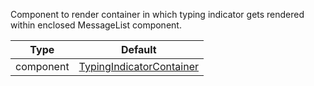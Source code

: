 Component to render container in which typing indicator gets rendered within enclosed MessageList component.

| Type | Default |
| - | - |
| component | [TypingIndicatorContainer](https://github.com/GetStream/stream-chat-react-native/blob/master/package/src/components/MessageList/TypingIndicatorContainer.tsx) |
